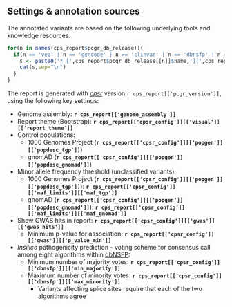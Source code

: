 ## Settings & annotation sources

The annotated variants are based on the following underlying tools and knowledge resources:

```r
for(n in names(cps_report$pcgr_db_release)){
  if(n == 'vep' | n == 'gencode' | n == 'clinvar' | n == 'dbnsfp' | n == 'pfam' | n == 'gnomad' | n == 'cancerhotspots' | n == 'dbsnp' | n == 'onekg' | n == 'uniprot' | n == 'do' | n == 'gwas'){
    s <- paste0('* [',cps_report$pcgr_db_release[[n]]$name,'](',cps_report$pcgr_db_release[[n]]$url,') - ',cps_report$pcgr_db_release[[n]]$description, ' (',cps_report$pcgr_db_release[[n]]$version,')')
    cat(s,sep="\n")
  }
}

```

The report is generated with _[cpsr](https://github.com/sigven/cpsr)_ version `r cps_report[['pcgr_version']]`, using the following key settings:

* Genome assembly: __`r cps_report[['genome_assembly']]`__
* Report theme (Bootstrap): __`r cps_report[['cpsr_config']][['visual']][['report_theme']]`__
* Control populations:
    * 1000 Genomes Project (__`r cps_report[['cpsr_config']][['popgen']][['popdesc_tgp']]`__)
    * gnomAD (__`r cps_report[['cpsr_config']][['popgen']][['popdesc_gnomad']]`__)
* Minor allele frequency threshold (unclassified variants):
    * 1000 Genomes Project (__`r cps_report[['cpsr_config']][['popgen']][['popdesc_tgp']]`__): __`r cps_report[['cpsr_config']][['maf_limits']][['maf_tgp']]`__
    * gnomAD (__`r cps_report[['cpsr_config']][['popgen']][['popdesc_gnomad']]`__): __`r cps_report[['cpsr_config']][['maf_limits']][['maf_gnomad']]`__
* Show GWAS hits in report: __`r cps_report[['cpsr_config']][['gwas']][['gwas_hits']]`__
    * Minimum p-value for association: __`r cps_report[['cpsr_config']][['gwas']][['p_value_min']]`__
* <i>Insilico</i> pathogenicity prediction - voting scheme for consensus call among eight algorithms within [dbNSFP](https://sites.google.com/site/jpopgen/dbNSFP):
    * Minimum number of majority votes:  __`r cps_report[['cpsr_config']][['dbnsfp']][['min_majority']]`__
    * Maximum number of minority votes:  __`r cps_report[['cpsr_config']][['dbnsfp']][['max_minority']]`__
        * Variants affecting splice sites require that each of the two algorithms agree

